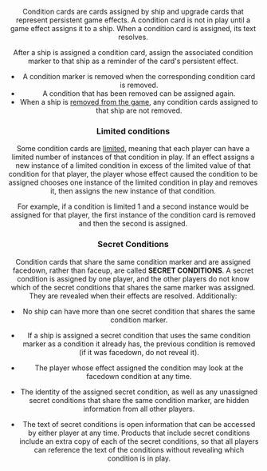 <Header title="condition cards" version="1.4.4" />

Condition cards are cards assigned by ship and upgrade cards that represent
persistent game effects. A condition card is not in play until a game effect
assigns it to a ship. When a condition card is assigned, its text resolves.

After a ship is assigned a condition card, assign the associated condition
marker to that ship as a reminder of the card's persistent effect.

- A condition marker is removed when the corresponding condition card is removed.
- A condition that has been removed can be assigned again.
- When a ship is [removed from the game](/article/Removed_From_The_Game), any condition cards assigned to that ship are not removed.

### Limited conditions

Some condition cards are [limited](/article/limited), meaning that each player can have a limited
number of instances of that condition in play. If an effect assigns a new
instance of a limited condition in excess of the limited value of that condition
for that player, the player whose effect caused the condition to be assigned
chooses one instance of the limited condition in play and removes it, then
assigns the new instance of that condition.

For example, if a condition is limited 1 and a second instance would be
assigned for that player, the first instance of the condition card is removed
and then the second is assigned.

### Secret Conditions

Condition cards that share the same condition marker and are assigned
facedown, rather than faceup, are called **SECRET CONDITIONS**. A secret
condition is assigned by one player, and the other players do not know which
of the secret conditions that shares the same marker was assigned. They are
revealed when their effects are resolved. Additionally:

- No ship can have more than one secret condition that shares the same
  condition marker.

- If a ship is assigned a secret condition that uses the same condition
  marker as a condition it already has, the previous condition is removed (if
  it was facedown, do not reveal it).

- The player whose effect assigned the condition may look at the facedown
  condition at any time.

- The identity of the assigned secret condition, as well as any unassigned
  secret conditions that share the same condition marker, are hidden
  information from all other players.

- The text of secret conditions is open information that can be accessed by
  either player at any time. Products that include secret conditions include an
  extra copy of each of the secret conditions, so that all players can reference
  the text of the conditions without revealing which condition is in play.
